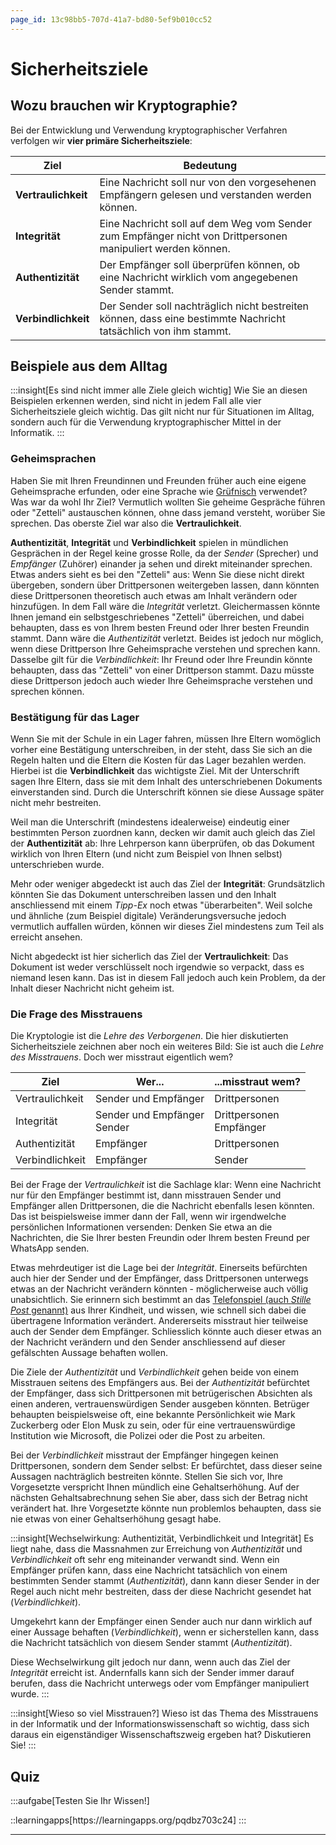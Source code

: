 ```yaml
---
page_id: 13c98bb5-707d-41a7-bd80-5ef9b010cc52
---
```


# Sicherheitsziele

## Wozu brauchen wir Kryptographie?

Bei der Entwicklung und Verwendung kryptographischer Verfahren verfolgen wir **vier primäre Sicherheitsziele**:

| Ziel | Bedeutung |
| --- | --- |
| **Vertraulichkeit** | Eine Nachricht soll nur von den vorgesehenen Empfängern gelesen und verstanden werden können. |
| **Integrität** | Eine Nachricht soll auf dem Weg vom Sender zum Empfänger nicht von Drittpersonen manipuliert werden können. |
| **Authentizität** | Der Empfänger soll überprüfen können, ob eine Nachricht wirklich vom angegebenen Sender stammt. |
| **Verbindlichkeit** | Der Sender soll nachträglich nicht bestreiten können, dass eine bestimmte Nachricht tatsächlich von ihm stammt. |

## Beispiele aus dem Alltag

:::insight[Es sind nicht immer alle Ziele gleich wichtig] Wie Sie an diesen Beispielen erkennen werden, sind nicht in jedem Fall alle vier Sicherheitsziele gleich wichtig. Das gilt nicht nur für Situationen im Alltag, sondern auch für die Verwendung kryptographischer Mittel in der Informatik. :::

### Geheimsprachen

Haben Sie mit Ihren Freundinnen und Freunden früher auch eine eigene Geheimsprache erfunden, oder eine Sprache wie [Grüfnisch](https://de.wikipedia.org/wiki/Spielsprache#:~:text=Gr%C3%BCfnisch%20ist%20in%20der%20Schweiz,%C3%B6n%C3%B6f%C3%B6%20und%20%C3%BCn%C3%BCf%C3%BC%20ersetzt) verwendet? Was war da wohl Ihr Ziel? Vermutlich wollten Sie geheime Gespräche führen oder "Zetteli" austauschen können, ohne dass jemand versteht, worüber Sie sprechen. Das oberste Ziel war also die **Vertraulichkeit**.

**Authentizität**, **Integrität** und **Verbindlichkeit** spielen in mündlichen Gesprächen in der Regel keine grosse Rolle, da der _Sender_ (Sprecher) und _Empfänger_ (Zuhörer) einander ja sehen und direkt miteinander sprechen. Etwas anders sieht es bei den "Zetteli" aus: Wenn Sie diese nicht direkt übergeben, sondern über Drittpersonen weitergeben lassen, dann könnten diese Drittpersonen theoretisch auch etwas am Inhalt verändern oder hinzufügen. In dem Fall wäre die _Integrität_ verletzt. Gleichermassen könnte Ihnen jemand ein selbstgeschriebenes "Zetteli" überreichen, und dabei behaupten, dass es von Ihrem besten Freund oder Ihrer besten Freundin stammt. Dann wäre die _Authentizität_ verletzt. Beides ist jedoch nur möglich, wenn diese Drittperson Ihre Geheimsprache verstehen und sprechen kann. Dasselbe gilt für die _Verbindlichkeit_: Ihr Freund oder Ihre Freundin könnte behaupten, dass das "Zetteli" von einer Drittperson stammt. Dazu müsste diese Drittperson jedoch auch wieder Ihre Geheimsprache verstehen und sprechen können.

### Bestätigung für das Lager

Wenn Sie mit der Schule in ein Lager fahren, müssen Ihre Eltern womöglich vorher eine Bestätigung unterschreiben, in der steht, dass Sie sich an die Regeln halten und die Eltern die Kosten für das Lager bezahlen werden. Hierbei ist die **Verbindlichkeit** das wichtigste Ziel. Mit der Unterschrift sagen Ihre Eltern, dass sie mit dem Inhalt des unterschriebenen Dokuments einverstanden sind. Durch die Unterschrift können sie diese Aussage später nicht mehr bestreiten.

Weil man die Unterschrift (mindestens idealerweise) eindeutig einer bestimmten Person zuordnen kann, decken wir damit auch gleich das Ziel der **Authentizität** ab: Ihre Lehrperson kann überprüfen, ob das Dokument wirklich von Ihren Eltern (und nicht zum Beispiel von Ihnen selbst) unterschrieben wurde.

Mehr oder weniger abgedeckt ist auch das Ziel der **Integrität**: Grundsätzlich könnten Sie das Dokument unterschreiben lassen und den Inhalt anschliessend mit einem _Tipp-Ex_ noch etwas "überarbeiten". Weil solche und ähnliche (zum Beispiel digitale) Veränderungsversuche jedoch vermutlich auffallen würden, können wir dieses Ziel mindestens zum Teil als erreicht ansehen.

Nicht abgedeckt ist hier sicherlich das Ziel der **Vertraulichkeit**: Das Dokument ist weder verschlüsselt noch irgendwie so verpackt, dass es niemand lesen kann. Das ist in diesem Fall jedoch auch kein Problem, da der Inhalt dieser Nachricht nicht geheim ist.

### Die Frage des Misstrauens

Die Kryptologie ist die _Lehre des Verborgenen_. Die hier diskutierten Sicherheitsziele zeichnen aber noch ein weiteres Bild: Sie ist auch die _Lehre des Misstrauens_. Doch wer misstraut eigentlich wem?

| Ziel            | Wer...                            | ...misstraut wem?             |
| --------------- | --------------------------------- | ----------------------------- |
| Vertraulichkeit | Sender und Empfänger              | Drittpersonen                 |
| Integrität      | Sender und Empfänger <br/> Sender | Drittpersonen <br/> Empfänger |
| Authentizität   | Empfänger                         | Drittpersonen                 |
| Verbindlichkeit | Empfänger                         | Sender                        |

Bei der Frage der _Vertraulichkeit_ ist die Sachlage klar: Wenn eine Nachricht nur für den Empfänger bestimmt ist, dann misstrauen Sender und Empfänger allen Drittpersonen, die die Nachricht ebenfalls lesen könnten. Das ist beispielsweise immer dann der Fall, wenn wir irgendwelche persönlichen Informationen versenden: Denken Sie etwa an die Nachrichten, die Sie Ihrer besten Freundin oder Ihrem besten Freund per WhatsApp senden.

Etwas mehrdeutiger ist die Lage bei der _Integrität_. Einerseits befürchten auch hier der Sender und der Empfänger, dass Drittpersonen unterwegs etwas an der Nachricht verändern könnten - möglicherweise auch völlig unabsichtlich. Sie erinnern sich bestimmt an das [Telefonspiel (auch _Stille Post_ genannt)](https://de.wikipedia.org/wiki/Stille_Post) aus Ihrer Kindheit, und wissen, wie schnell sich dabei die übertragene Information verändert. Andererseits misstraut hier teilweise auch der Sender dem Empfänger. Schliesslich könnte auch dieser etwas an der Nachricht verändern und den Sender anschliessend auf dieser gefälschten Aussage behaften wollen.

Die Ziele der _Authentizität_ und _Verbindlichkeit_ gehen beide von einem Misstrauen seitens des Empfängers aus. Bei der _Authentizität_ befürchtet der Empfänger, dass sich Drittpersonen mit betrügerischen Absichten als einen anderen, vertrauenswürdigen Sender ausgeben könnten. Betrüger behaupten beispielsweise oft, eine bekannte Persönlichkeit wie Mark Zuckerberg oder Elon Musk zu sein, oder für eine vertrauenswürdige Institution wie Microsoft, die Polizei oder die Post zu arbeiten.

Bei der _Verbindlichkeit_ misstraut der Empfänger hingegen keinen Drittpersonen, sondern dem Sender selbst: Er befürchtet, dass dieser seine Aussagen nachträglich bestreiten könnte. Stellen Sie sich vor, Ihre Vorgesetzte verspricht Ihnen mündlich eine Gehaltserhöhung. Auf der nächsten Gehaltsabrechnung sehen Sie aber, dass sich der Betrag nicht verändert hat. Ihre Vorgesetzte könnte nun problemlos behaupten, dass sie nie etwas von einer Gehaltserhöhung gesagt habe.

:::insight[Wechselwirkung: Authentizität, Verbindlichkeit und Integrität] Es liegt nahe, dass die Massnahmen zur Erreichung von _Authentizität_ und _Verbindlichkeit_ oft sehr eng miteinander verwandt sind. Wenn ein Empfänger prüfen kann, dass eine Nachricht tatsächlich von einem bestimmten Sender stammt (_Authentizität_), dann kann dieser Sender in der Regel auch nicht mehr bestreiten, dass der diese Nachricht gesendet hat (_Verbindlichkeit_).

Umgekehrt kann der Empfänger einen Sender auch nur dann wirklich auf einer Aussage behaften (_Verbindlichkeit_), wenn er sicherstellen kann, dass die Nachricht tatsächlich von diesem Sender stammt (_Authentizität_).

Diese Wechselwirkung gilt jedoch nur dann, wenn auch das Ziel der _Integrität_ erreicht ist. Andernfalls kann sich der Sender immer darauf berufen, dass die Nachricht unterwegs oder vom Empfänger manipuliert wurde. :::

:::insight[Wieso so viel Misstrauen?] Wieso ist das Thema des Misstrauens in der Informatik und der Informationswissenschaft so wichtig, dass sich daraus ein eigenständiger Wissenschaftszweig ergeben hat? Diskutieren Sie! :::

## Quiz

:::aufgabe[Testen Sie Ihr Wissen!]

<TaskState id="7703eba8-5fa2-4db1-b1d6-a4a8386f6081" />
::learningapps[https://learningapps.org/pqdbz703c24] :::

---

